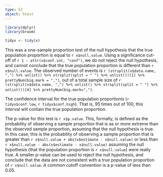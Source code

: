 ```yaml
---
type: S3
object: htest
---
```


```r
library(dplyr)
library(broom)

tidyx <- tidy(x)
```

This was a one-sample proportion test of the null hypothesis that the true population proportion is equal to `r x$null.value`. Using a significance cut-off of `r 1 - attr(x$conf.int, "conf")`, we do not reject the null hypothesis, and cannot conclude that the true population proportion is different than `r x$null.value`. The observed number of events is `r (strsplit(x$data.name, ",") %>% unlist() %>% strsplit(split = " ") %>% unlist())[1] %>% prettyNum(big.mark = ",")`, out of a total sample size of `r (strsplit(x$data.name, ",") %>% unlist() %>% strsplit(split = " ") %>% unlist())[4] %>% prettyNum(big.mark=",")`.

The confidence interval for the true population proportionis (`r tidyx$conf.low`, `r tidyx$conf.high`). That is, 95 times out of 100, this interval will contain the true population proportion.

The p-value for this test is `r x$p.value`. This, formally, is defined as the probability of observing a sample proportion that is as or more extreme than the observed sample proportion, assuming that the null hypothesis is true. In this case, this is the probability of observing a sample proportion that is greater than `r x$null.value + abs(x$estimate - x$null.value)` or less than `r x$null.value - abs(x$estimate - x$null.value)` assuming the null hypothesis (that the population proportion is `r x$null.value`) were really true. A smaller p-value can be used to reject the null hypothesis, and conclude that the data are not consistent with a true population proportion of `r x$null.value`. A common cutoff convention is a p-value of less than 0.05.
